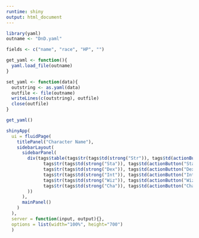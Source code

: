 ```yaml
---
runtime: shiny
output: html_document
---
```

```r
library(yaml)
outname <- "DnD.yaml"

fields <- c("name", "race", "HP", "")

get_yaml <- function(){
  yaml.load_file(outname)
}

set_yaml <- function(data){
  outstring <- as.yaml(data)
  outfile <- file(outname)
  writeLines(c(outstring), outfile)
  close(outfile)
}

get_yaml()

shinyApp(
  ui = fluidPage(
    titlePanel("Character Name"),
    sidebarLayout(
      sidebarPanel(
        div(tags$table(tags$tr(tags$td(strong("Str")), tags$td(actionButton("StrUp", label = "+")), tags$td(actionButton("StrDown", label="-"))),
              tags$tr(tags$td(strong("Sta")), tags$td(actionButton("StaUp", label = "+")), tags$td(actionButton("StaDown", label="-"))),
              tags$tr(tags$td(strong("Dex")), tags$td(actionButton("DexUp", label = "+")), tags$td(actionButton("DexDown", label="-"))),
              tags$tr(tags$td(strong("Int")), tags$td(actionButton("IntUp", label = "+")), tags$td(actionButton("Intdown", label="-"))),
              tags$tr(tags$td(strong("Wiz")), tags$td(actionButton("WizUp", label = "+")), tags$td(actionButton("WizDown", label="-"))),
              tags$tr(tags$td(strong("Cha")), tags$td(actionButton("ChaUp", label = "+")), tags$td(actionButton("ChaDown", label="-")))
        ))
      ),
      mainPanel()
    )
  ),
  server = function(input, output){},
  options = list(width="100%", height="700")
  )
```
